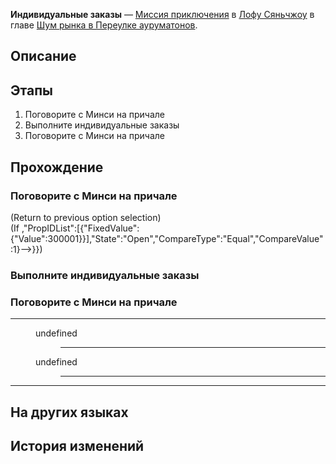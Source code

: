 {{Дополнить|Диалоги.}}
{{Миссия Инфобокс
|id              = 8003280
|Название        = 
|Изображение     = Миссия Освоения Индивидуальные заказы.png
|Тип             = Миссия приключения
|События         = 
|Глава           = Шум рынка в Переулке ауруматонов
|Условия         = 
|Персонажи       = Минси; Первопроходец
|СтартЛокация    = Переулок ауруматонов
|Мир             = Лофу Сяньчжоу
|Локации         = Переулок ауруматонов
|Предыдущая      = 
|Следующая       = 
|Награды         = Кредиты*5 000
}}
'''Индивидуальные заказы''' — [[Миссия приключения]] в [[Лофу Сяньчжоу]] в главе [[Шум рынка в Переулке ауруматонов]].

==Описание==
{{Описание|Множество магазинов и лавок в Переулке ауруматонов наладили сотрудничество с причалом, и поступающие заказы на логистику также стали сложнее, чем раньше. Минси выглядит так, как будто ей нужна помощь.<br />Отправляйтесь на причал и посмотрите, не сможете ли вы чем-нибудь помочь.}}

==Этапы==
# Поговорите с Минси на причале
# Выполните индивидуальные заказы
# Поговорите с Минси на причале

==Прохождение==
{{Дополнить}}


===Поговорите с Минси на причале===
{{Описание миссии|локация=Переулок ауруматонов|Множество магазинов и лавок в Переулке ауруматонов наладили сотрудничество с причалом, и поступающие заказы на логистику также стали сложнее, чем раньше. Минси выглядит так, как будто ей нужна помощь.<br />Отправляйтесь на причал и посмотрите, не сможете ли вы чем-нибудь помочь.}}
{{Диалог Начало}}
<!--Unknown TalkSentence: 800328001-->
;(Return to previous option selection)
;(If {{cx}}{{subst:void|<!--{"$type":"RPG.GameCore.ByComparePropStateNumber","GroupID":{"FixedValue":{"Value":3}},"PropIDList":[{"FixedValue":{"Value":300001}}],"State":"Open","CompareType":"Equal","CompareValue":1}-->}})
{{Диалог Конец}}

===Выполните индивидуальные заказы===
{{Диалог Начало}}
{{Диалог Конец}}

===Поговорите с Минси на причале===
{{Диалог Начало}}
----
<!--Unknown TalkSentence: 800328021-->
:{{Диалог|Стрелка}} undefined
:<!--Unknown TalkSentence: 800328023-->
:<!--Unknown TalkSentence: 800328027-->
::----
:{{Диалог|Стрелка}} undefined
:<!--Unknown TalkSentence: 800328025-->
:<!--Unknown TalkSentence: 800328026-->
:<!--Unknown TalkSentence: 800328027-->
::----
<!--Unknown TalkSentence: 800328023-->
<!--Unknown TalkSentence: 800328027-->
----
{{Диалог Конец}}

==На других языках==
{{На других языках
|en   = Custom Orders
|zhs  = 客制运单
|zht  = 客製運單
|ja   = 特注伝票
|ko   = 맞춤 운송장
|es   = Pedidos personalizados
|fr   = Livraisons personnalisées
|ru   = Индивидуальные заказы
|th   = รายการขนส่งแบบกำหนดเอง
|vi   = Đơn Theo Yêu Cầu
|de   = Individuelle Bestellungen
|id   = Pesanan Khusus
|pt   = Pedidos Personalizados
}}

==История изменений==
{{История изменений|2.7}}
